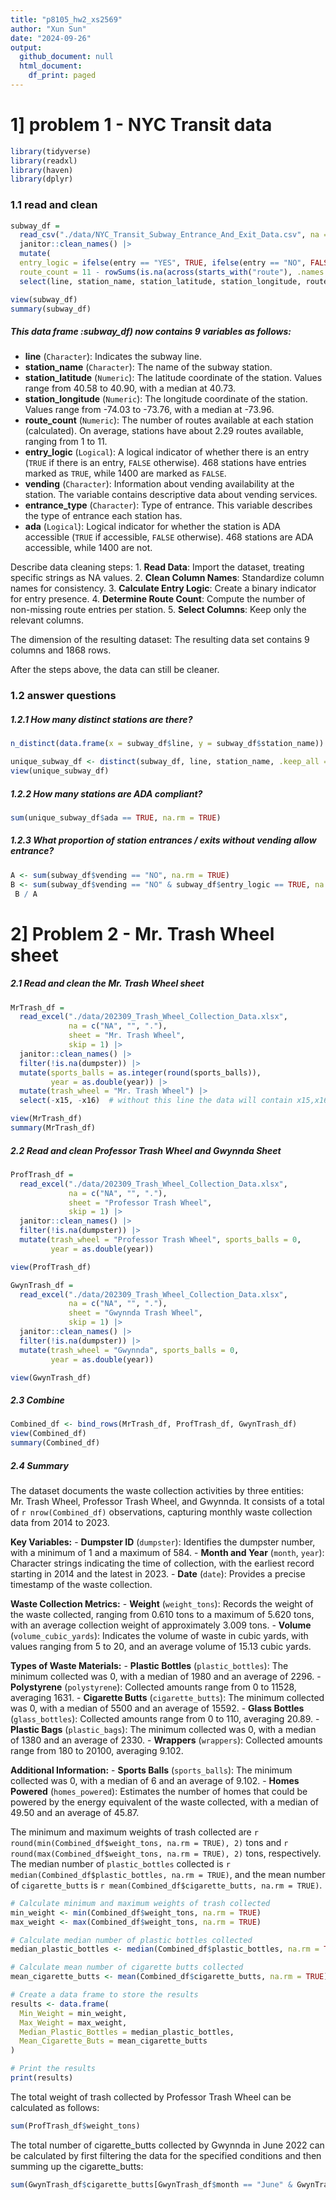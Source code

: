 ```yaml
---
title: "p8105_hw2_xs2569"
author: "Xun Sun"
date: "2024-09-26"
output:
  github_document: null
  html_document:
    df_print: paged
---
```


# 1] problem 1  -  NYC Transit data

```r
library(tidyverse)
library(readxl)
library(haven)
library(dplyr)
```

### 1.1 read and clean
```r
subway_df = 
  read_csv("./data/NYC_Transit_Subway_Entrance_And_Exit_Data.csv", na = c("NA", "", ".")) |>
  janitor::clean_names() |> 
  mutate( 
  entry_logic = ifelse(entry == "YES", TRUE, ifelse(entry == "NO", FALSE, NA)),
  route_count = 11 - rowSums(is.na(across(starts_with("route"), .names = "route")))) |> 
  select(line, station_name, station_latitude, station_longitude, route_count, entry_logic, vending, entrance_type, ada)

view(subway_df)
summary(subway_df)
```

##### This data frame :subway_df) now contains 9 variables as follows:
- **line** (`Character`): Indicates the subway line. 
- **station_name** (`Character`): The name of the subway station. 
- **station_latitude** (`Numeric`): The latitude coordinate of the station. Values range from 40.58 to 40.90, with a median at 40.73.
- **station_longitude** (`Numeric`): The longitude coordinate of the station. Values range from -74.03 to -73.76, with a median at -73.96.
- **route_count** (`Numeric`): The number of routes available at each station (calculated). On average, stations have about 2.29 routes available, ranging from 1 to 11.
- **entry_logic** (`Logical`): A logical indicator of whether there is an entry (`TRUE` if there is an entry, `FALSE` otherwise). 468 stations have entries marked as `TRUE`, while 1400 are marked as `FALSE`.
- **vending** (`Character`): Information about vending availability at the station. The variable contains descriptive data about vending services.
- **entrance_type** (`Character`): Type of entrance. This variable describes the type of entrance each station has.
- **ada** (`Logical`): Logical indicator for whether the station is ADA accessible (`TRUE` if accessible, `FALSE` otherwise). 468 stations are ADA accessible, while 1400 are not.

Describe data cleaning steps:
1. **Read Data**: Import the dataset, treating specific strings as NA values.
2. **Clean Column Names**: Standardize column names for consistency.
3. **Calculate Entry Logic**: Create a binary indicator for entry presence.
4. **Determine Route Count**: Compute the number of non-missing route entries per station.
5. **Select Columns**: Keep only the relevant columns.

The dimension of the resulting dataset:
The resulting data set contains 9 columns and 1868 rows. 

After the steps above, the data can still be cleaner.

### 1.2 answer questions

##### 1.2.1 How many distinct stations are there?
```r
n_distinct(data.frame(x = subway_df$line, y = subway_df$station_name))

unique_subway_df <- distinct(subway_df, line, station_name, .keep_all = TRUE)
view(unique_subway_df)

```

##### 1.2.2 How many stations are ADA compliant?
```r
sum(unique_subway_df$ada == TRUE, na.rm = TRUE)
```
##### 1.2.3 What proportion of station entrances / exits without vending allow entrance?
```r
A <- sum(subway_df$vending == "NO", na.rm = TRUE)
B <- sum(subway_df$vending == "NO" & subway_df$entry_logic == TRUE, na.rm = TRUE)
 B / A
```



# 2] Problem 2  -  Mr. Trash Wheel sheet

##### 2.1 Read and clean the Mr. Trash Wheel sheet
```r
MrTrash_df = 
  read_excel("./data/202309_Trash_Wheel_Collection_Data.xlsx", 
             na = c("NA", "", "."),
             sheet = "Mr. Trash Wheel",
             skip = 1) |>
  janitor::clean_names() |> 
  filter(!is.na(dumpster)) |>
  mutate(sports_balls = as.integer(round(sports_balls)),
         year = as.double(year)) |>
  mutate(trash_wheel = "Mr. Trash Wheel") |>
  select(-x15, -x16)  # without this line the data will contain x15,x16 with all na

view(MrTrash_df)
summary(MrTrash_df)
```

##### 2.2 Read and clean Professor Trash Wheel and Gwynnda Sheet
```r
ProfTrash_df = 
  read_excel("./data/202309_Trash_Wheel_Collection_Data.xlsx", 
             na = c("NA", "", "."),
             sheet = "Professor Trash Wheel",
             skip = 1) |>
  janitor::clean_names() |> 
  filter(!is.na(dumpster)) |>
  mutate(trash_wheel = "Professor Trash Wheel", sports_balls = 0,
         year = as.double(year))

view(ProfTrash_df)
```

```R
GwynTrash_df = 
  read_excel("./data/202309_Trash_Wheel_Collection_Data.xlsx", 
             na = c("NA", "", "."),
             sheet = "Gwynnda Trash Wheel",
             skip = 1) |>
  janitor::clean_names() |> 
  filter(!is.na(dumpster)) |>
  mutate(trash_wheel = "Gwynnda", sports_balls = 0,
         year = as.double(year))

view(GwynTrash_df)
```

##### 2.3 Combine
```r
Combined_df <- bind_rows(MrTrash_df, ProfTrash_df, GwynTrash_df)
view(Combined_df)
summary(Combined_df)
```

##### 2.4 Summary 

The dataset documents the waste collection activities by three entities: Mr. Trash Wheel, Professor Trash Wheel, and Gwynnda. It consists of a total of `r nrow(Combined_df)` observations, capturing monthly waste collection data from 2014 to 2023.

**Key Variables:**
- **Dumpster ID** (`dumpster`): Identifies the dumpster number, with a minimum of 1 and a maximum of 584.
- **Month and Year** (`month`, `year`): Character strings indicating the time of collection, with the earliest record starting in 2014 and the latest in 2023.
- **Date** (`date`): Provides a precise timestamp of the waste collection.

**Waste Collection Metrics:**
- **Weight** (`weight_tons`): Records the weight of the waste collected, ranging from 0.610 tons to a maximum of 5.620 tons, with an average collection weight of approximately 3.009 tons.
- **Volume** (`volume_cubic_yards`): Indicates the volume of waste in cubic yards, with values ranging from 5 to 20, and an average volume of 15.13 cubic yards.

**Types of Waste Materials:**
- **Plastic Bottles** (`plastic_bottles`): The minimum collected was 0, with a median of 1980 and an average of 2296.
- **Polystyrene** (`polystyrene`): Collected amounts range from 0 to 11528, averaging 1631.
- **Cigarette Butts** (`cigarette_butts`): The minimum collected was 0, with a median of 5500 and an average of 15592.
- **Glass Bottles** (`glass_bottles`): Collected amounts range from 0 to 110, averaging 20.89.
- **Plastic Bags** (`plastic_bags`): The minimum collected was 0, with a median of 1380 and an average of 2330.
- **Wrappers** (`wrappers`): Collected amounts range from 180 to 20100, averaging 9.102.

**Additional Information:**
- **Sports Balls** (`sports_balls`): The minimum collected was 0, with a median of 6 and an average of 9.102.
- **Homes Powered** (`homes_powered`): Estimates the number of homes that could be powered by the energy equivalent of the waste collected, with a median of 49.50 and an average of 45.87.

The minimum and maximum weights of trash collected are `r round(min(Combined_df$weight_tons, na.rm = TRUE), 2)` tons and `r round(max(Combined_df$weight_tons, na.rm = TRUE), 2)` tons, respectively. The median number of `plastic_bottles` collected is `r median(Combined_df$plastic_bottles, na.rm = TRUE)`, and the mean number of `cigarette_butts` is `r mean(Combined_df$cigarette_butts, na.rm = TRUE)`.

```r
# Calculate minimum and maximum weights of trash collected
min_weight <- min(Combined_df$weight_tons, na.rm = TRUE)
max_weight <- max(Combined_df$weight_tons, na.rm = TRUE)

# Calculate median number of plastic bottles collected
median_plastic_bottles <- median(Combined_df$plastic_bottles, na.rm = TRUE)

# Calculate mean number of cigarette butts collected
mean_cigarette_butts <- mean(Combined_df$cigarette_butts, na.rm = TRUE)

# Create a data frame to store the results
results <- data.frame(
  Min_Weight = min_weight,
  Max_Weight = max_weight,
  Median_Plastic_Bottles = median_plastic_bottles,
  Mean_Cigarette_Buts = mean_cigarette_butts
)

# Print the results
print(results)

```

The total weight of trash collected by Professor Trash Wheel can be calculated as follows:
```r
sum(ProfTrash_df$weight_tons)
```

The total number of cigarette_butts collected by Gwynnda in June 2022 can be calculated by first filtering the data for the specified conditions and then summing up the cigarette_butts:
```r
sum(GwynTrash_df$cigarette_butts[GwynTrash_df$month == "June" & GwynTrash_df$year == "2022"])
```


